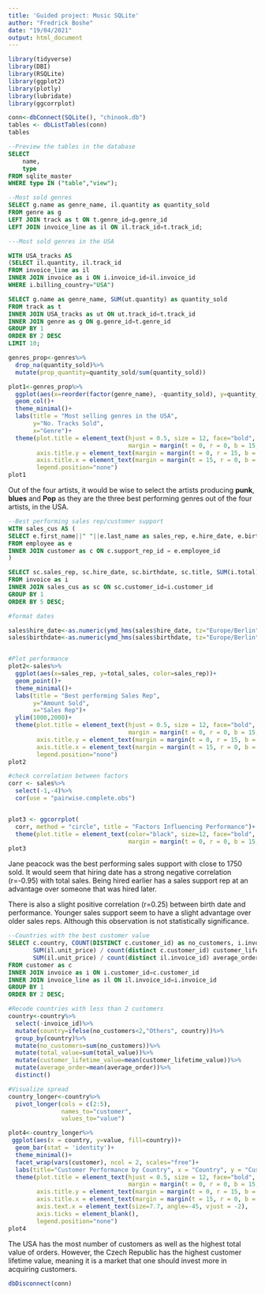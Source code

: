 ```yaml
---
title: 'Guided project: Music SQLite'
author: "Fredrick Boshe"
date: "19/04/2021"
output: html_document
---
```


```r
library(tidyverse)
library(DBI)
library(RSQLite)
library(ggplot2)
library(plotly)
library(lubridate)
library(ggcorrplot)

```

```r
conn<-dbConnect(SQLite(), "chinook.db")
tables <- dbListTables(conn)
tables
```

```sql
--Preview the tables in the database
SELECT
    name,
    type
FROM sqlite_master
WHERE type IN ("table","view");

--Most sold genres
SELECT g.name as genre_name, il.quantity as quantity_sold
FROM genre as g
LEFT JOIN track as t ON t.genre_id=g.genre_id
LEFT JOIN invoice_line as il ON il.track_id=t.track_id;


```


```sql
---Most sold genres in the USA

WITH USA_tracks AS 
(SELECT il.quantity, il.track_id
FROM invoice_line as il
INNER JOIN invoice as i ON i.invoice_id=il.invoice_id
WHERE i.billing_country="USA")

SELECT g.name as genre_name, SUM(ut.quantity) as quantity_sold
FROM track as t
INNER JOIN USA_tracks as ut ON ut.track_id=t.track_id
INNER JOIN genre as g ON g.genre_id=t.genre_id
GROUP BY 1
ORDER BY 2 DESC
LIMIT 10;

```

```r
genres_prop<-genres%>%
  drop_na(quantity_sold)%>%
  mutate(prop_quantity=quantity_sold/sum(quantity_sold))

plot1<-genres_prop%>%
  ggplot(aes(x=reorder(factor(genre_name), -quantity_sold), y=quantity_sold, fill=genre_name))+
  geom_col()+
  theme_minimal()+
  labs(title = "Most selling genres in the USA",
       y="No. Tracks Sold",
       x="Genre")+
  theme(plot.title = element_text(hjust = 0.5, size = 12, face="bold", 
                                  margin = margin(t = 0, r = 0, b = 15, l = 0)),
        axis.title.y = element_text(margin = margin(t = 0, r = 15, b = 0, l = 0)),
        axis.title.x = element_text(margin = margin(t = 15, r = 0, b = 0, l = 0)),
        legend.position="none")
plot1

```
Out of the four artists, it would be wise to select the artists producing **punk**, **blues** and **Pop** as they are the three best performing genres out of the four artists, in the USA.


```sql
--Best performing sales rep/customer support
WITH sales_cus AS (
SELECT e.first_name||" "||e.last_name as sales_rep, e.hire_date, e.birthdate, e.title, c.customer_id
FROM employee as e
INNER JOIN customer as c ON c.support_rep_id = e.employee_id
)

SELECT sc.sales_rep, sc.hire_date, sc.birthdate, sc.title, SUM(i.total) as total_sales
FROM invoice as i
INNER JOIN sales_cus as sc ON sc.customer_id=i.customer_id
GROUP BY 1
ORDER BY 5 DESC;

```


```r
#format dates

sales$hire_date<-as.numeric(ymd_hms(sales$hire_date, tz="Europe/Berlin"))
sales$birthdate<-as.numeric(ymd_hms(sales$birthdate, tz="Europe/Berlin"))


#Plot performance
plot2<-sales%>%
  ggplot(aes(x=sales_rep, y=total_sales, color=sales_rep))+
  geom_point()+
  theme_minimal()+
  labs(title = "Best performing Sales Rep",
       y="Amount Sold",
       x="Sales Rep")+
  ylim(1000,2000)+
  theme(plot.title = element_text(hjust = 0.5, size = 12, face="bold", 
                                  margin = margin(t = 0, r = 0, b = 15, l = 0)),
        axis.title.y = element_text(margin = margin(t = 0, r = 15, b = 0, l = 0)),
        axis.title.x = element_text(margin = margin(t = 15, r = 0, b = 0, l = 0)),
        legend.position="none")
plot2

#check correlation between factors
corr <- sales%>%
  select(-1,-4)%>%
  cor(use = "pairwise.complete.obs")


plot3 <- ggcorrplot(
  corr, method = "circle", title = "Factors Influencing Performance")+
  theme(plot.title = element_text(color="black", size=12, face="bold", hjust = 0.5,
                                  margin = margin(t = 0, r = 0, b = 15, l = 0)))
plot3

```
Jane peacock was the best performing sales support with close to 1750 sold. It would seem that hiring date has a strong negative correlation (r=-0.95) with total sales. Being hired earlier has a sales support rep at an advantage over someone that was hired later.

There is also a slight positive correlation (r=0.25) between birth date and performance. Younger sales support seem to have a slight advantage over older sales reps. Although this observation is not statistically significance.

```sql
--Countries with the best customer value
SELECT c.country, COUNT(DISTINCT c.customer_id) as no_customers, i.invoice_id, SUM(il.unit_price) as total_value, 
       SUM(il.unit_price) / count(distinct c.customer_id) customer_lifetime_value,
       SUM(il.unit_price) / count(distinct il.invoice_id) average_order
FROM customer as c
INNER JOIN invoice as i ON i.customer_id=c.customer_id
INNER JOIN invoice_line as il ON il.invoice_id=i.invoice_id
GROUP BY 1
ORDER BY 2 DESC;

```


```r
#Recode countries with less than 2 customers 
country<-country%>%
  select(-invoice_id)%>%
  mutate(country=ifelse(no_customers<2,"Others", country))%>%
  group_by(country)%>%
  mutate(no_customers=sum(no_customers))%>%
  mutate(total_value=sum(total_value))%>%
  mutate(customer_lifetime_value=mean(customer_lifetime_value))%>%
  mutate(average_order=mean(average_order))%>%
  distinct()

#Visualize spread
country_longer<-country%>%
  pivot_longer(cols = c(2:5),
               names_to="customer",
               values_to="value")

plot4<-country_longer%>%
 ggplot(aes(x = country, y=value, fill=country))+
  geom_bar(stat = 'identity')+
  theme_minimal()+
  facet_wrap(vars(customer), ncol = 2, scales="free")+
  labs(title="Customer Performance by Country", x = "Country", y = "Customer Performance")+
  theme(plot.title = element_text(hjust = 0.5, size = 12, face="bold", 
                                  margin = margin(t = 0, r = 0, b = 15, l = 0)),
        axis.title.y = element_text(margin = margin(t = 0, r = 15, b = 0, l = 0)),
        axis.title.x = element_text(margin = margin(t = 15, r = 0, b = 0, l = 0)),
        axis.text.x = element_text(size=7.7, angle=-45, vjust = -2),
        axis.ticks = element_blank(),
        legend.position="none")
plot4


```

The USA has the most number of customers as well as the highest total value of orders. However, the Czech Republic has the highest customer lifetime value, meaning it is a market that one should invest more in acquiring customers.

```r
dbDisconnect(conn)

```
